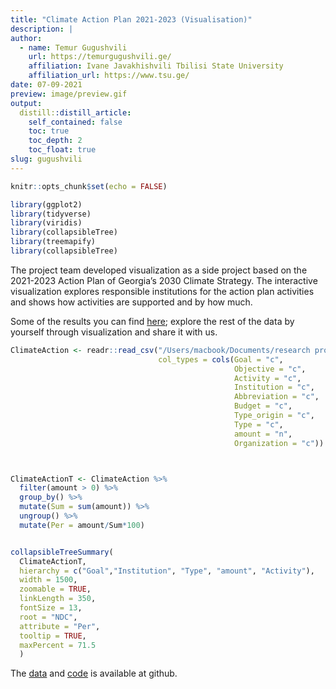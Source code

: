```yaml
---
title: "Climate Action Plan 2021-2023 (Visualisation)"
description: |
author:
  - name: Temur Gugushvili 
    url: https://temurgugushvili.ge/
    affiliation: Ivane Javakhishvili Tbilisi State University
    affiliation_url: https://www.tsu.ge/
date: 07-09-2021
preview: image/preview.gif
output:
  distill::distill_article:
    self_contained: false
    toc: true
    toc_depth: 2
    toc_float: true
slug: gugushvili
---
```



```r
knitr::opts_chunk$set(echo = FALSE)

library(ggplot2)
library(tidyverse)
library(viridis)
library(collapsibleTree)
library(treemapify)
library(collapsibleTree)

```

The project team developed visualization as a side project based on the 2021-2023 Action Plan of Georgia’s 2030 Climate Strategy. The interactive visualization explores responsible institutions for the action plan activities and shows how activities are supported and by how much. 

Some of the results you can find [here](https://ndctracker.netlify.app/posts/ndctracker/); explore the rest of the data by yourself through visualization and share it with us.

```r

                                                
ClimateAction <- readr::read_csv("/Users/macbook/Documents/research project/fol_2021/ndcTracker/RNDCTracker/Data/ClimateAction.csv",
                                 col_types = cols(Goal = "c",
                                                  Objective = "c",
                                                  Activity = "c",
                                                  Institution = "c",
                                                  Abbreviation = "c",
                                                  Budget = "c",
                                                  Type_origin = "c",
                                                  Type = "c",
                                                  amount = "n",
                                                  Organization = "c"))



ClimateActionT <- ClimateAction %>%
  filter(amount > 0) %>%
  group_by() %>%
  mutate(Sum = sum(amount)) %>%
  ungroup() %>%
  mutate(Per = amount/Sum*100) 


collapsibleTreeSummary(
  ClimateActionT,
  hierarchy = c("Goal","Institution", "Type", "amount", "Activity"),
  width = 1500,
  zoomable = TRUE,
  linkLength = 350,
  fontSize = 13,
  root = "NDC",
  attribute = "Per",
  tooltip = TRUE,
  maxPercent = 71.5
  )

```

The [data](https://github.com/Temurgugu/RNDCTracker/blob/main/Data/ClimateAction.csv) and [code](https://github.com/Temurgugu/RNDCTracker/blob/main/ndcTracker_cap_all.R) is available at github. 

